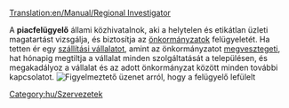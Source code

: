 [[Translation:en/Manual/Regional Investigator]]


A '''piacfelügyelő''' állami közhivatalnok, aki a helytelen és etikátlan üzleti magatartást vizsgálja, és biztosítja az [[hu/Manual/Önkormányzat|önkormányzatok]] felügyeletét. Ha tetten ér egy [[hu/Manual/Szállítási vállalat|szállítási vállalatot]], amint az önkormányzatot [[hu/Manual/Önkormányzat#Az önkormányzat megvesztegetése|megvesztegeti]], hat hónapig megtiltja a vállalat minden szolgáltatását a településen, és megakadályoz a vállalat és az adott önkormányzat között minden további kapcsolatot.
[[File:en/Regionalinvestigator.png|center|frame|Figyelmeztető üzenet arról, hogy a felügyelő lefülelt]]

[[Category:hu/Szervezetek]]
